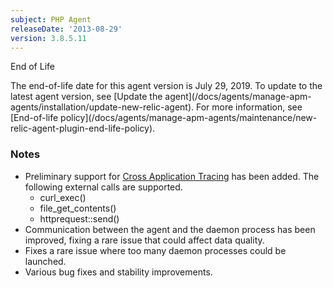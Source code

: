 ```yaml
---
subject: PHP Agent
releaseDate: '2013-08-29'
version: 3.8.5.11
---
```


End of Life

<Callout variant="important">
  The end-of-life date for this agent version is July 29, 2019. To update to the latest agent version, see [Update the agent](/docs/agents/manage-apm-agents/installation/update-new-relic-agent). For more information, see [End-of-life policy](/docs/agents/manage-apm-agents/maintenance/new-relic-agent-plugin-end-life-policy).
</Callout>

### Notes

* Preliminary support for [Cross Application Tracing](https://newrelic.com/docs/traces/cross-application-traces) has been added. The following external calls are supported.
  * curl_exec()
  * file_get_contents()
  * httprequest::send()
* Communication between the agent and the daemon process has been improved, fixing a rare issue that could affect data quality.
* Fixes a rare issue where too many daemon processes could be launched.
* Various bug fixes and stability improvements.
